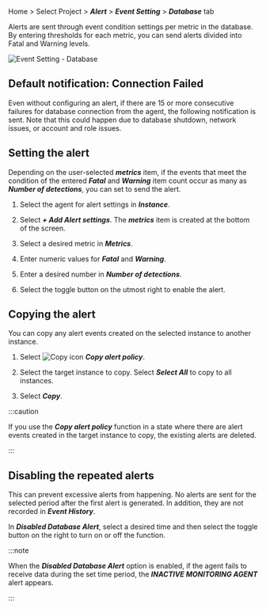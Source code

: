 Home > Select Project > **_Alert_** > **_Event Setting_** > **_Database_** tab

Alerts are sent through event condition settings per metric in the database. By entering thresholds for each metric, you can send alerts divided into <span class='vslow'>Fatal</span> and <span class='vslow'>Warning</span> levels.

![Event Setting - Database](/img/set-event-db.png)

## Default notification: Connection Failed

Even without configuring an alert, if there are 15 or more consecutive failures for database connection from the agent, the following notification is sent. Note that this could happen due to database shutdown, network issues, or account and role issues.

<ImgLang img='db-default-alert-connection-failed.svg' desc='Connection Failed'/>

## Setting the alert

Depending on the user-selected **_metrics_** item, if the events that meet the condition of the entered **_Fatal_** and **_Warning_** item count occur as many as **_Number of detections_**, you can set to send the alert.

1.  Select the agent for alert settings in **_Instance_**.

2.  Select **_+ Add Alert settings_**. The **_metrics_** item is created at the bottom of the screen.

3.  Select a desired metric in **_Metrics_**.

4.  Enter numeric values for **_Fatal_** and **_Warning_**.

5.  Enter a desired number in **_Number of detections_**.

6.  Select the toggle button on the utmost right to enable the alert.

## Copying the alert

You can copy any alert events created on the selected instance to another instance.

1.  Select ![Copy icon](/img/ico-copy.svg) **_Copy alert policy_**. 

2.  Select the target instance to copy. Select **_Select All_** to copy to all instances.

3.  Select **_Copy_**.

:::caution

If you use the **_Copy alert policy_** function in a state where there are alert events created in the target instance to copy, the existing alerts are deleted.

:::

## Disabling the repeated alerts

This can prevent excessive alerts from happening. No alerts are sent for the selected period after the first alert is generated. In addition, they are not recorded in **_Event History_**.

In **_Disabled Database Alert_**, select a desired time and then select the toggle button on the right to turn on or off the function.

:::note

When the **_Disabled Database Alert_** option is enabled, if the agent fails to receive data during the set time period, the **_INACTIVE MONITORING AGENT_** alert appears.

<ImgLang img='db-set-event-disable-alert.png' desc='INACTIVE MONITORING AGENT'/>

:::
